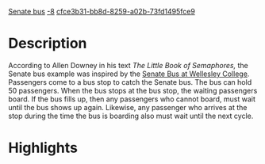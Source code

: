 [[Property:title|Senate bus]]
[[Property:weight|-8]]
[[Property:uuid|cfce3b31-bb8d-8259-a02b-73fd1495fce9]]
{{UnderConstruction}}


{{Beta}}


=Description=

According to Allen Downey in his text ''The Little Book of Semaphores,'' the Senate bus example was inspired by the [http://www.wellesley.edu/Transportation/senate.html Senate Bus at Wellesley College]. Passengers come to a bus stop to catch the Senate bus. The bus can hold 50 passengers. When the bus stops at the bus stop, the waiting passengers board. If the bus fills up, then any passengers who cannot board, must wait until the bus shows up again. Likewise, any passenger who arrives at the stop during the time the bus is boarding also must wait until the next cycle. 


=Highlights=





